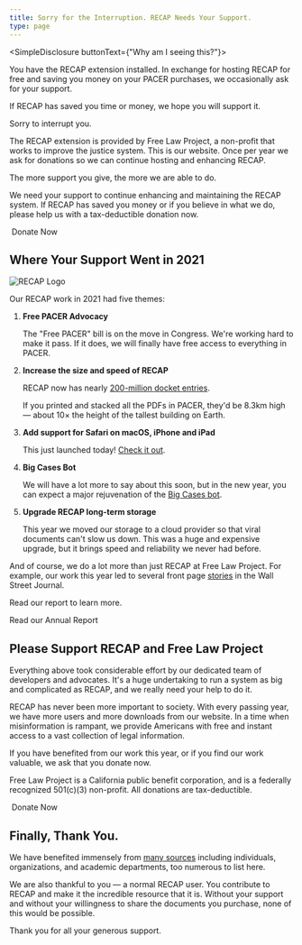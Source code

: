 ```yaml
---
title: Sorry for the Interruption. RECAP Needs Your Support.
type: page
---
```


<SimpleDisclosure buttonText={"Why am I seeing this?"}>
  <p>You have the RECAP extension installed. In exchange for hosting RECAP for free and saving you money on your PACER purchases, we occasionally ask for your support.</p>
  <p>If RECAP has saved you time or money, we hope you will support it.</p>
  <p>Sorry to interrupt you.</p>
</SimpleDisclosure>


<p className="lead">The RECAP extension is provided by Free Law Project, a non-profit that works to improve the justice system. This is our website. Once per year we ask for donations so we can continue hosting and enhancing RECAP.</p>
<p class="lead">The more support you give, the more we are able to do.</p>

We need your support to continue enhancing and maintaining the RECAP system. If RECAP has saved you money or if you believe in what we do, please help us with a tax-deductible donation now.

<RedButton href="https://www.courtlistener.com/donate/?recap-first-button" size="lg" extraClasses="inline-flex">
  <HeartIcon className="flex-shrink-0 h-5 w-5" aria-hidden="true"/>&nbsp;Donate Now
</RedButton>


 ## Where Your Support Went in 2021

<div className="right-image">
    <img src="/images/recap_r-150x150.png"
         alt="RECAP Logo"
          className="img-responsive"/>
</div>

Our RECAP work in 2021 had five themes:

1. **Free PACER Advocacy**

    The "Free PACER" bill is on the move in Congress. We're working hard to make it pass. If it does, we will finally have free access to everything in PACER.

1. **Increase the size and speed of RECAP**

    RECAP now has nearly <a href="https://www.courtlistener.com/recap/">200-million docket entries</a>.

    If you printed and stacked all the PDFs in PACER, they'd be 8.3km high — about 10× the height of the tallest building on Earth.

1. **Add support for Safari on macOS, iPhone and iPad**

    This just launched today! [Check it out][safari].

1. **Big Cases Bot**

    We will have a lot more to say about this soon, but in the new year, you can expect a major rejuvenation of the [Big Cases bot][bcb].

1. **Upgrade RECAP long-term storage**

    This year we moved our storage to a cloud provider so that viral documents can't slow us down. This was a huge and expensive upgrade, but it brings speed and reliability we never had before.


[safari]: https://twitter.com/FreeLawProject/status/1471585095026823169
[bcb]: https://twitter.com/big_cases/

And of course, we do a lot more than just RECAP at Free Law Project. For example, our work this year led to several front page [stories][wsj] in the Wall Street Journal.

[wsj]: https://www.wsj.com/articles/131-federal-judges-broke-the-law-by-hearing-cases-where-they-had-a-financial-interest-11632834421

Read our report to learn more.

<PurpleButton size="lg" href="/fundraiser/2021/">Read our Annual Report</PurpleButton>


## Please Support RECAP and Free Law Project

Everything above took considerable effort by our dedicated team of developers and advocates. It's a huge undertaking to run a system as big and complicated as RECAP, and we really need your help to do it.

RECAP has never been more important to society. With every passing year, we have more users and more downloads from our website. In a time when misinformation is rampant, we provide Americans with free and instant access to a vast collection of legal information.

If you have benefited from our work this year, or if you find our work valuable, we ask that you donate now.

Free Law Project is a California public benefit corporation, and is a federally recognized 501(c)(3) non-profit. All donations are tax-deductible.

<RedButton href="https://www.courtlistener.com/donate/?recap-second-button" size="lg" extraClasses="inline-flex">
  <HeartIcon className="flex-shrink-0 h-5 w-5" aria-hidden="true"/>&nbsp;Donate Now
</RedButton>

## Finally, Thank You.

We have benefited immensely from [many sources][thanks] including individuals, organizations, and academic departments, too numerous to list here. 

We are also thankful to you — a normal RECAP user. You contribute to RECAP and make it the incredible resource that it is. Without your support and without your willingness to share the documents you purchase, none of this would be possible.

Thank you for all your generous support.

[thanks]: /thanks/
